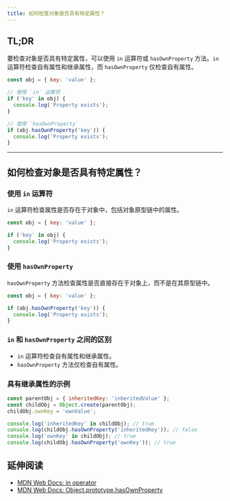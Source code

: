```yaml
---
title: 如何检查对象是否具有特定属性？
---
```


## TL;DR

要检查对象是否具有特定属性，可以使用 `in` 运算符或 `hasOwnProperty` 方法。`in` 运算符检查自有属性和继承属性，而 `hasOwnProperty` 仅检查自有属性。

```js live
const obj = { key: 'value' };

// 使用 `in` 运算符
if ('key' in obj) {
  console.log('Property exists');
}

// 使用 `hasOwnProperty`
if (obj.hasOwnProperty('key')) {
  console.log('Property exists');
}
```

***

## 如何检查对象是否具有特定属性？

### 使用 `in` 运算符

`in` 运算符检查属性是否存在于对象中，包括对象原型链中的属性。

```js live
const obj = { key: 'value' };

if ('key' in obj) {
  console.log('Property exists');
}
```

### 使用 `hasOwnProperty`

`hasOwnProperty` 方法检查属性是否直接存在于对象上，而不是在其原型链中。

```js live
const obj = { key: 'value' };

if (obj.hasOwnProperty('key')) {
  console.log('Property exists');
}
```

### `in` 和 `hasOwnProperty` 之间的区别

* `in` 运算符检查自有属性和继承属性。
* `hasOwnProperty` 方法仅检查自有属性。

### 具有继承属性的示例

```js live
const parentObj = { inheritedKey: 'inheritedValue' };
const childObj = Object.create(parentObj);
childObj.ownKey = 'ownValue';

console.log('inheritedKey' in childObj); // true
console.log(childObj.hasOwnProperty('inheritedKey')); // false
console.log('ownKey' in childObj); // true
console.log(childObj.hasOwnProperty('ownKey')); // true
```

## 延伸阅读

* [MDN Web Docs: in operator](https://developer.mozilla.org/en-US/docs/Web/JavaScript/Reference/Operators/in)
* [MDN Web Docs: Object.prototype.hasOwnProperty](https://developer.mozilla.org/en-US/docs/Web/JavaScript/Reference/Global_Objects/Object/hasOwnProperty)
